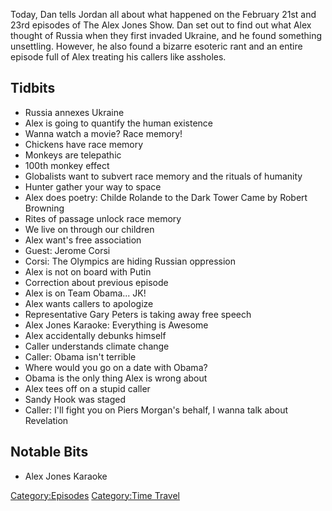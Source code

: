 {{DEFAULTSORT:
    #_EPISODE_0113:February 21-23, 2014
}}{{Episode
    | title             = February 21-23, 2014
    | caption           = [https://knowledgefight.libsyn.com/knowledge-fight-feb-21-23-2014 Listen to this episode on Libsyn]
    | episodeNumber     = 113
    | length            = 01:58:23
    | airDate           = December 22, 2017
    | coverageStartDate = February 21, 2014
    | coverageEndDate   = February 23, 2014
    | episodeType       = [[:Category:Time Travel|Time Travel]]
    | appearance        = [[Jerome Corsi]], [[Gary Peters]], [[Piers Morgan]]
    | oocDrop           = Soon I'm gonna take my shirt off
    | previousEpisode   = [[112: December 15, 2017]]
    | nextEpisode       = [[114: Piers Morgan Interview]]
}}

{{Stub}}

Today, Dan tells Jordan all about what happened on the February 21st and 23rd episodes of The Alex Jones Show. Dan set out to find out what Alex thought of Russia when they first invaded Ukraine, and he found something unsettling. However, he also found a bizarre esoteric rant and an entire episode full of Alex treating his callers like assholes.

==Tidbits==

*Russia annexes Ukraine
*Alex is going to quantify the human existence
*Wanna watch a movie? Race memory!
*Chickens have race memory
*Monkeys are telepathic
*100th monkey effect
*Globalists want to subvert race memory and the rituals of humanity
*Hunter gather your way to space
*Alex does poetry: Childe Rolande to the Dark Tower Came by Robert Browning
*Rites of passage unlock race memory
*We live on through our children
*Alex want's free association
*Guest: Jerome Corsi
*Corsi: The Olympics are hiding Russian oppression
*Alex is not on board with Putin
*Correction about previous episode
*Alex is on Team Obama... JK!
*Alex wants callers to apologize
*Representative Gary Peters is taking away free speech
*Alex Jones Karaoke: Everything is Awesome
*Alex accidentally debunks himself
*Caller understands climate change
*Caller: Obama isn't terrible
*Where would you go on a date with Obama?
*Obama is the only thing Alex is wrong about
*Alex tees off on a stupid caller
*Sandy Hook was staged
*Caller: I'll fight you on Piers Morgan's behalf, I wanna talk about Revelation

==Notable Bits==

*Alex Jones Karaoke

[[Category:Episodes]]
[[Category:Time Travel]]